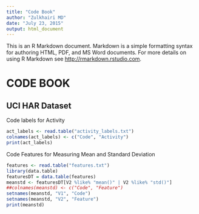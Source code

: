 ```yaml
---
title: "Code Book"
author: "Zulkhairi MD"
date: "July 23, 2015"
output: html_document
---
```


This is an R Markdown document. Markdown is a simple formatting syntax for authoring HTML, PDF, and MS Word documents. For more details on using R Markdown see <http://rmarkdown.rstudio.com>.

# CODE BOOK 
## UCI HAR Dataset
Code labels for Activity
```r
act_labels <- read.table("activity_labels.txt")
colnames(act_labels) <- c("Code", "Activity")
print(act_labels)
```


Code Features for Measuring Mean and Standard Deviation
```r
features <- read.table("features.txt")
library(data.table)
featuresDT = data.table(features)
meanstd <- featuresDT[V2 %like% "mean()" | V2 %like% "std()"]
##colnames(meanstd) <- c("Code", "Feature")
setnames(meanstd, "V1", "Code")
setnames(meanstd, "V2", "Feature")
print(meanstd)
```

